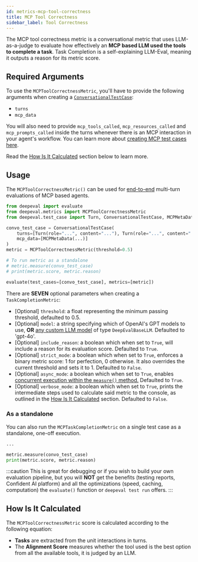 ```yaml
---
id: metrics-mcp-tool-correctness
title: MCP Tool Correctness
sidebar_label: Tool Correctness
---
```


<head>
  <link
    rel="canonical"
    href="https://deepeval.com/docs/metrics-mcp-tool-correctness"
  />
</head>


<MetricTagsDisplayer multiTurn={true} chatbot={true} referenceBased={true} />

The MCP tool correctness metric is a conversational metric that uses LLM-as-a-judge to evaluate how effectively an **MCP based LLM used the tools to complete a task**. Task Completion is a self-explaining LLM-Eval, meaning it outputs a reason for its metric score.

## Required Arguments

To use the `MCPToolCorrectnessMetric`, you'll have to provide the following arguments when creating a [`ConversationalTestCase`](/docs/evaluation-multiturn-test-cases):

- `turns`
- `mcp_data`

You will also need to provide `mcp_tools_called`, `mcp_resources_called` and `mcp_prompts_called` inside the turns whenever there is an MCP interaction in your agent's workflow. You can learn more about [creating MCP test cases here](https://www.deepeval.com/docs/evaluation-mcp-test-cases).

Read the [How Is It Calculated](#how-is-it-calculated) section below to learn more.

## Usage

The `MCPToolCorrectnessMetric()` can be used for [end-to-end](/docs/evaluation-end-to-end-llm-evals) multi-turn evaluations of MCP based agents.

```python
from deepeval import evaluate
from deepeval.metrics import MCPToolCorrectnessMetric
from deepeval.test_case import Turn, ConversationalTestCase, MCPMetaData

convo_test_case = ConversationalTestCase(
    turns=[Turn(role="...", content="..."), Turn(role="...", content="...")],
    mcp_data=[MCPMetaData(...)]
)
metric = MCPToolCorrectnessMetric(threshold=0.5)

# To run metric as a standalone
# metric.measure(convo_test_case)
# print(metric.score, metric.reason)

evaluate(test_cases=[convo_test_case], metrics=[metric])
```

There are **SEVEN** optional parameters when creating a `TaskCompletionMetric`:

- [Optional] `threshold`: a float representing the minimum passing threshold, defaulted to 0.5.
- [Optional] `model`: a string specifying which of OpenAI's GPT models to use, **OR** [any custom LLM model](/docs/metrics-introduction#using-a-custom-llm) of type `DeepEvalBaseLLM`. Defaulted to 'gpt-4o'.
- [Optional] `include_reason`: a boolean which when set to `True`, will include a reason for its evaluation score. Defaulted to `True`.
- [Optional] `strict_mode`: a boolean which when set to `True`, enforces a binary metric score: 1 for perfection, 0 otherwise. It also overrides the current threshold and sets it to 1. Defaulted to `False`.
- [Optional] `async_mode`: a boolean which when set to `True`, enables [concurrent execution within the `measure()` method.](/docs/metrics-introduction#measuring-a-metric-in-async) Defaulted to `True`.
- [Optional] `verbose_mode`: a boolean which when set to `True`, prints the intermediate steps used to calculate said metric to the console, as outlined in the [How Is It Calculated](#how-is-it-calculated) section. Defaulted to `False`.

### As a standalone

You can also run the `MCPTaskCompletionMetric` on a single test case as a standalone, one-off execution.

```python
...

metric.measure(convo_test_case)
print(metric.score, metric.reason)
```

:::caution
This is great for debugging or if you wish to build your own evaluation pipeline, but you will **NOT** get the benefits (testing reports, Confident AI platform) and all the optimizations (speed, caching, computation) the `evaluate()` function or `deepeval test run` offers.
:::

## How Is It Calculated

The `MCPToolCorrectnessMetric` score is calculated according to the following equation:

<Equation formula="\text{MCP Tool Correctness} = \frac{\text{AlignmentScore(Tool, Task)}}{\text{Total Number of Tasks}}" />

- **Tasks** are extracted from the unit interactions in turns.
- The **Alignment Score** measures whether the tool used is the best option from all the available tools, it is judged by an LLM.